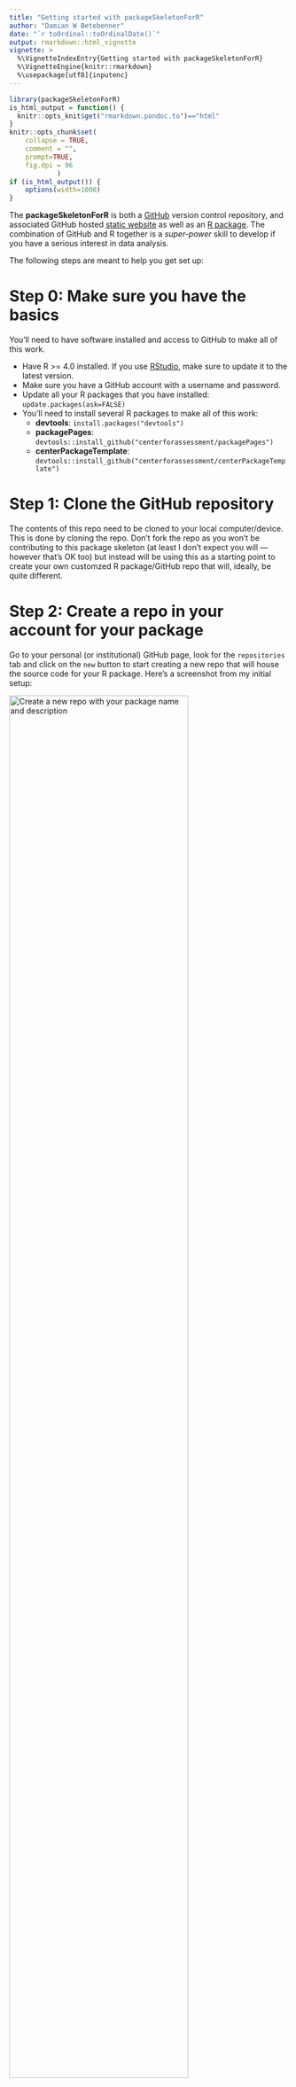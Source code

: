 ```yaml
---
title: "Getting started with packageSkeletonForR"
author: "Damian W Betebenner"
date: "`r toOrdinal::toOrdinalDate()`"
output: rmarkdown::html_vignette
vignette: >
  %\VignetteIndexEntry{Getting started with packageSkeletonForR}
  %\VignetteEngine{knitr::rmarkdown}
  %\usepackage[utf8]{inputenc}
---
```


```r
library(packageSkeletonForR)
is_html_output = function() {
  knitr::opts_knit$get("rmarkdown.pandoc.to")=="html"
}
knitr::opts_chunk$set(
    collapse = TRUE,
    comment = "",
    prompt=TRUE,
    fig.dpi = 96
			)
if (is_html_output()) {
    options(width=1000)
}
```

The **packageSkeletonForR** is both a [GitHub](www.github.com) version control repository, and associated GitHub hosted
[static website](https://centerforassessment.github.io/packageSkeletonForR/articles/packageSkeletonForR.html) as well as an
[R package](https://cran.r-project.org/doc/manuals/r-release/R-exts.html#Creating-R-packages). The combination of GitHub and R together is a
*super-power* skill to develop if you have a serious interest in data analysis.

The following steps are meant to help you get set up:

# Step 0: Make sure you have the basics

You'll need to have software installed and access to GitHub to make all of this work.

* Have R >= 4.0 installed. If you use [RStudio](https://www.rstudio.com/), make sure to update it to the latest version.
* Make sure you have a GitHub account with a username and password.
* Update all your R packages that you have installed: `update.packages(ask=FALSE)`
* You'll need to install several R packages to make all of this work:
  - **devtools**: `install.packages("devtools")`
  - **packagePages**: `devtools::install_github("centerforassessment/packagePages")`
  - **centerPackageTemplate**: `devtools::install_github("centerforassessment/centerPackageTemplate")`


# Step 1: Clone the GitHub repository

The contents of this repo need to be cloned to your local computer/device. This is done by cloning the repo. Don't fork the repo as you won't be
contributing to this package skeleton (at least I don't expect you will --- however that's OK too) but instead will be using this as a starting point
to create your own customzed R package/GitHub repo that will, ideally, be quite different.


# Step 2: Create a repo in your account for your package

Go to your personal (or institutional) GitHub page, look for the `repositories` tab and click on the `new` button to start creating a new repo that
will house the source code for your R package. Here's a screenshot from my initial setup:

<img src="img/create_new_repo.png" alt="Create a new repo with your package name and description" style="width:80%;"/>

# Step 3: Have fun customizing the package

The **packageSkeletonForR** package is a super simple R package that contains just two functions for illustration purposes: `strHead` and `strTail`.
These two functions take the first *n* characters of the head or tail of a character string (or a vector of character strings), respectively. They are
the analogs of the R functions `head` and `tail` but for strings. You're welcome to keep these functions or remove them.

Some things you should do:

* Change the name of the package from `packageSkeletonForR` to something you want (in these instructions we'll call is `myPackageName`). Throughout the package change any occurrence of `packageSkeletonForR` to the name you pick.
* Add additional functions to the package.
* For each new function you add, update the `NAMESPACE` (export the function) and document the function in the `man` (manual) folder. Examine the current `NAMESPACE` and `man` folder contents to see how that is done.
* Update the `NEWS.md` and `NEWS` files indicating changes to the package. NEWS.md is used for the static website and, ideally, will just be a copy of `NEWS`.
* Add a vignette to the `vignettes` folder. Use the basic vignette (`packageSkeletonForR.Rmd`) in the folder as a starter.
* Change the version number in `DESCRIPTION`, `inst/CITATION`, `man/packageSkeletonForR.Rmd` (last file should be named the package name you picked).


# Step 4: Compile your package locally

To make sure everything is working (be prepared to have some things not work) build your package locally. If you're using RStudio, there are capabilities to
build the package embedded into the user interface. If you are using


# Step 5: Update your package website


# Step 6: Push your package to GitHub and set up GitHub

You'll need to create a GitHub repo in your account for `myPackageName`.

GitHub is rapidly evolving into much more than a website to do version control. For each repo, one can set up:

* A static website that can be used in many ways including documentation of the R package, demonstrating the R package capabilities,
* Process to build the package and test whether the build has any issues. The build processes on GitHub allow one to build against different OS platforms as well as against the current development version of R (which is required if you want to post to [CRAN](https://cran.r-project.org/)).

Another huge benefit of using GitHub to build your package is that you can immediately share your package with others without necessarily posting the
package to CRAN. **packageSkeletonForR** is a functional R package and can be installed from GitHub just like any other R package via:

```
devtools::install_github("CenterForAssessment/packageSkeletonForR")
```

or

```
remotes::install_github("CenterForAssessment/packageSkeletonForR")
```

Once you get the package set up in your own repository, your package will be able to be installed similarly. In our work we have functional
development versions of the package available via GitHub and periodically post a big release version on CRAN just to keep that up-to-date.


# Contributions & Requests

The **packageSkeletonForR** Package is crafted with :heart: by:

* [Damian Betebenner](https://github.com/dbetebenner)

I love feedback and am happy to answer questions. Feel free to clone and make a pull request with the specifications for other languages.
